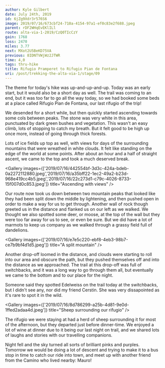 ```yaml
---
author: Kyle Gilbert
date: July 24th, 2019
id: 6jZg9Xdr3r576S6
image: 2019/07/16/673cbf24-710a-4154-97a1-ef0c83e2f688.jpeg
parent: rDF2WHqEvEKlILl
route: alta-via-1-2019/CzQ0TIcCzY
gain: 1768
loss: 2470
miles: 3.77
next: MXot2U5BeKD75VA
previous: 8IDNTVWjWz2JTWR
time: 4,0
tags: thru-hike
title: Rifugio Pramperet to Rifugio Pian de Fontana
uri: /post/trekking-the-alta-via-1/stage/09
---
```


<Stats />

<Route />

The theme for today's hike was up-and-up-and-up. Today was an early start, but
it would also be a short day as well. The trail was coming to an end, but it
was too far to go all the way today, so we had booked some beds at a place
called Rifugio Pian de Fontana, our last rifugio of the trip!

We desended for a short while, but then quickly started ascending towards some
cols between peaks. The stone was very white in this area, punctuated by dark
green bushes and vegetation. This wasn't an easy climb, lots of stopping to
catch my breath. But it felt good to be high up once more, instead of going
through thick forests.

Lots of ice fields up top as well, with views for days of the surrounding
mountains that were wreathed in white clouds. It felt like standing on the
edge of the world at some points. After about an hour and a half of straight
ascent, we came to the top and took a much deserved break.

<Gallery images={['2019/07/16/442554bf-3d3c-424a-bdeb-0a2272112880.jpeg','2019/07/16/a35bff22-1ec2-49a2-b23d-968e419cc4b5.jpeg','2019/07/16/22c273d1-c79c-4026-8733-15f007d0c853.jpeg']} title="Ascending with views" />

Our route now took us down between two mountain peaks that looked like they had
been split down the middle by lightening, and then pushed open in order to make
a way for us to get through. Another wall of rock though greeted us in the
distance and flanked us on our left as we walked. We thought we also spotted
some deer, or moose, at the top of the wall but they were too far away for us
to see, or even be sure. But we did have a lot of marmots to keep us company as
we walked through a grassy field full of dandelions.

<Gallery images={['2019/07/16/e7e5c220-ebf8-4eb3-98b7-ce7b9bf4d1d5.jpeg']} title="A split mountain" />

Another drop-off loomed in the distance, and clouds were starting to roll into
our area and obscure the path, but they pushed themselves off and into the
distance as we approached. The trail at this drop-off was full of switchbacks,
and it was a long way to go through them all, but eventually we came to the
bottom and to our place for the night.

Someone said they spotted Edelweiss on the trail today at the switchbacks, but
I didn't see any, nor did my friend Cerstin. She was very dissapointed as it's
rare to spot it in the wild.

<Gallery images={['2019/07/16/8d786299-a25b-4d81-9e0d-1ffed2adaa4d.jpeg']} title="Sheep surrounding our rifugio" />

The rifugio we were staying at had a herd of sheep surrounding it for most of
the afternoon, but they departed just before dinner-time. We enjoyed a lot of
wine at dinner due to it being our last night on trail, and we shared lots of
laughs and stories with our travelling companions.

Night fell and the sky turned all sorts of brilliant pinks and purples. Tomorrow
we would be doing a lot of descent and trying to make it to a bus stop in time
to catch our ride into town, and meet up with another friend from the Camino
who lived nearby: Mauro!

